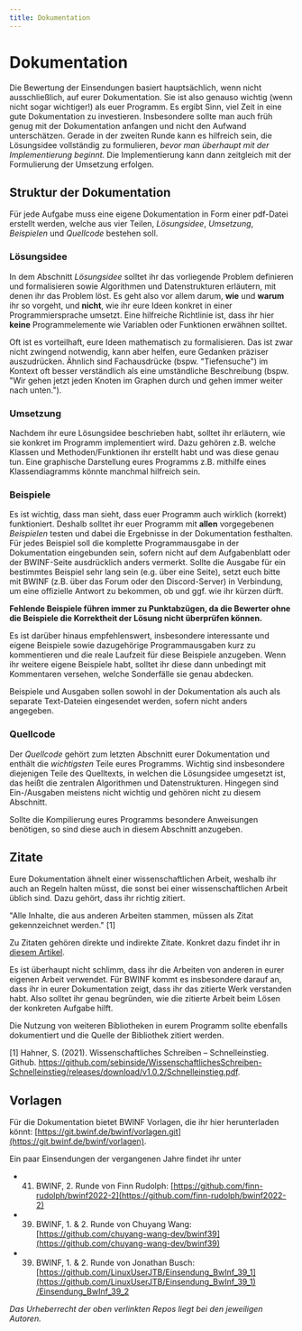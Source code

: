 ```yaml
---
title: Dokumentation
---
```


# Dokumentation

Die Bewertung der Einsendungen basiert hauptsächlich, wenn nicht ausschließlich,
auf eurer Dokumentation. Sie ist also genauso wichtig (wenn nicht sogar wichtiger!)
als euer Programm.
Es ergibt Sinn, viel Zeit in eine gute Dokumentation zu investieren.
Insbesondere sollte man auch
früh genug mit der Dokumentation anfangen und nicht den Aufwand unterschätzen.
Gerade in der zweiten Runde kann es hilfreich sein, die Lösungsidee vollständig zu
formulieren, *bevor man überhaupt mit der Implementierung beginnt.* Die Implementierung
kann dann zeitgleich mit der Formulierung der Umsetzung erfolgen.


## Struktur der Dokumentation

Für jede Aufgabe muss eine eigene Dokumentation in Form einer pdf-Datei
erstellt werden, welche aus vier Teilen, *Lösungsidee*, *Umsetzung*,
*Beispielen* und *Quellcode* bestehen soll.

### Lösungsidee

In dem Abschnitt *Lösungsidee* solltet ihr das vorliegende Problem definieren
und formalisieren sowie Algorithmen und Datenstrukturen erläutern, mit
denen ihr das Problem löst. Es geht also vor allem darum, **wie** und
**warum** ihr so vorgeht, und **nicht**, wie ihr eure Ideen konkret in einer
Programmiersprache umsetzt. Eine hilfreiche Richtlinie ist, dass ihr hier **keine**
Programmelemente wie Variablen oder Funktionen erwähnen solltet. 

Oft ist es vorteilhaft, eure Ideen mathematisch zu formalisieren.
Das ist zwar nicht zwingend notwendig, kann aber helfen, eure Gedanken präziser auszudrücken.
Ähnlich sind Fachausdrücke (bspw. "Tiefensuche") im Kontext oft besser verständlich als eine
umständliche Beschreibung (bspw. "Wir gehen jetzt jeden Knoten im Graphen durch
und gehen immer weiter nach unten.").  

### Umsetzung

Nachdem ihr eure Lösungsidee beschrieben habt, solltet ihr erläutern, wie sie
konkret im Programm implementiert wird. Dazu gehören z.B. welche Klassen und
Methoden/Funktionen ihr erstellt habt und was diese genau tun. Eine graphische
Darstellung eures Programms z.B. mithilfe eines Klassendiagramms könnte manchmal hilfreich
sein.

### Beispiele

Es ist wichtig, dass man sieht, dass euer Programm auch wirklich (korrekt)
funktioniert. Deshalb solltet ihr euer Programm mit **allen** vorgegebenen
*Beispielen* testen und dabei die Ergebnisse in der Dokumentation festhalten. Für
jedes Beispiel soll die komplette Programmausgabe in der Dokumentation
eingebunden sein, sofern nicht auf dem Aufgabenblatt oder der BWINF-Seite
ausdrücklich anders vermerkt. Sollte die Ausgabe für ein bestimmtes Beispiel
sehr lang sein (e.g. über eine Seite), setzt euch bitte mit BWINF (z.B. über das
Forum oder den Discord-Server) in Verbindung, um eine offizielle Antwort zu
bekommen, ob und ggf. wie ihr kürzen dürft.

**Fehlende Beispiele führen immer zu Punktabzügen, da die Bewerter ohne die
Beispiele die Korrektheit der Lösung nicht überprüfen können.**

Es ist darüber hinaus empfehlenswert, insbesondere interessante und eigene Beispiele sowie
dazugehörige Programmausgaben kurz zu kommentieren und die reale Laufzeit für diese
Beispiele anzugeben. Wenn ihr weitere eigene Beispiele habt, solltet ihr diese dann
unbedingt mit Kommentaren versehen, welche Sonderfälle sie genau abdecken. 

Beispiele und Ausgaben sollen sowohl in der Dokumentation als auch als separate
Text-Dateien eingesendet werden, sofern nicht anders angegeben. 

### Quellcode

Der *Quellcode* gehört zum letzten Abschnitt eurer Dokumentation und enthält die
*wichtigsten* Teile eures Programms. Wichtig sind insbesondere diejenigen Teile
des Quelltexts, in welchen die Lösungsidee umgesetzt ist, das heißt die zentralen
Algorithmen und Datenstrukturen. Hingegen sind Ein-/Ausgaben meistens nicht wichtig
und gehören nicht zu diesem Abschnitt. 

Sollte die Kompilierung eures Programms besondere Anweisungen benötigen, so
sind diese auch in diesem Abschnitt anzugeben.

## Zitate

Eure Dokumentation ähnelt einer wissenschaftlichen Arbeit, weshalb ihr auch an
Regeln halten müsst, die sonst bei einer wissenschaftlichen Arbeit üblich sind.
Dazu gehört, dass ihr richtig zitiert. 

"Alle Inhalte, die aus anderen Arbeiten stammen, müssen als Zitat gekennzeichnet werden." [1]

Zu Zitaten gehören direkte und indirekte Zitate. Konkret dazu findet ihr in
[diesem
Artikel](https://www.br.de/fernsehen/ard-alpha/sendungen/campus/richtig-zitieren-schriftliche-arbeit-100.html). 

Es ist überhaupt nicht schlimm, dass ihr die Arbeiten von anderen in eurer
eigenen Arbeit verwendet. Für BWINF kommt es insbesondere darauf an, dass ihr in
eurer Dokumentation zeigt, dass ihr das zitierte Werk verstanden habt. Also
solltet ihr genau begründen, wie die zitierte Arbeit beim Lösen der konkreten Aufgabe
hilft.

Die Nutzung von weiteren Bibliotheken in eurem Programm sollte ebenfalls
dokumentiert und die Quelle der Bibliothek zitiert werden. 

[1] Hahner, S. (2021). Wissenschaftliches Schreiben – Schnelleinstieg. Github. https://github.com/sebinside/WissenschaftlichesSchreiben-Schnelleinstieg/releases/download/v1.0.2/Schnelleinstieg.pdf. 


## Vorlagen

Für die Dokumentation bietet BWINF Vorlagen, die ihr hier herunterladen könnt: [https://git.bwinf.de/bwinf/vorlagen.git](https://git.bwinf.de/bwinf/vorlagen).

Ein paar Einsendungen der vergangenen Jahre findet ihr unter
- 41. BWINF, 2. Runde von Finn Rudolph: [https://github.com/finn-rudolph/bwinf2022-2](https://github.com/finn-rudolph/bwinf2022-2)
- 39. BWINF, 1. & 2. Runde von Chuyang Wang: [https://github.com/chuyang-wang-dev/bwinf39](https://github.com/chuyang-wang-dev/bwinf39)
- 39. BWINF, 1. & 2. Runde von Jonathan Busch: [https://github.com/LinuxUserJTB/Einsendung_BwInf_39_1](https://github.com/LinuxUserJTB/Einsendung_BwInf_39_1)
  [/Einsendung_BwInf_39_2](https://github.com/LinuxUserJTB/Einsendung_BwInf_39_2)

*Das Urheberrecht der oben verlinkten Repos liegt bei den jeweiligen Autoren.*


<ReferenceList>
<ReferenceListItem url="https://bwinf.de/fileadmin/bundeswettbewerb/41/Loesungshinweise411.pdf" author="BWINF" title="Lösungshinweise 41.1" />
<ReferenceListItem url="https://sdq.kastel.kit.edu/wiki/Wissenschaftliches_Schreiben/Zitieren" author="KIT" title="Wissenschaftliches Schreiben/Zitieren" />
<ReferenceListItem url="https://github.com/sebinside/WissenschaftlichesSchreiben-Schnelleinstieg/releases/download/v1.0.2/Schnelleinstieg.pdf" author="Sebastian Hahner" title="Wissenschaftliches Schreiben – Schnelleinstieg" />
<ReferenceListItem url="https://www.br.de/fernsehen/ard-alpha/sendungen/campus/richtig-zitieren-schriftliche-arbeit-100.html" author="Friederike Kühn" title="Richtig Zitieren!" />
</ReferenceList>

